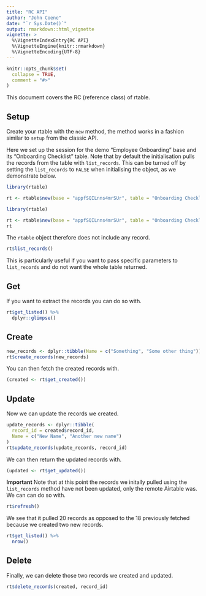 ```yaml
---
title: "RC API"
author: "John Coene"
date: "`r Sys.Date()`"
output: rmarkdown::html_vignette
vignette: >
  %\VignetteIndexEntry{RC API}
  %\VignetteEngine{knitr::rmarkdown}
  %\VignetteEncoding{UTF-8}
---
```


```r
knitr::opts_chunk$set(
  collapse = TRUE,
  comment = "#>"
)
```

This document covers the RC (reference class) of rtable.

## Setup

Create your rtable with the `new` method, the method works in a fashion similar to `setup` from the classic API.

Here we set up the session for the demo "Employee Onboarding" base and its "Onboarding Checklist" table. Note that by default the initialisation pulls the records from the table with `list_records`. This can be turned off by setting the `list_records` to `FALSE` when initialising the object, as we demonstrate below.

```r
library(rtable)

rt <- rtable$new(base = "appfSQILnns4mrSUr", table = "Onboarding Checklist", api_key = "xxXXxxxXXX", list_records = FALSE)
```

```r
library(rtable)

rt <- rtable$new(base = "appfSQILnns4mrSUr", table = "Onboarding Checklist", list_records = FALSE)
rt
```

The `rtable` object therefore does not include any record.

```r
rt$list_records()
```

This is particularly useful if you want to pass specific parameters to `list_records` and do not want the whole table returned.

## Get

If you want to extract the records you can do so with.

```r
rt$get_listed() %>% 
  dplyr::glimpse()
```

## Create

```r
new_records <- dplyr::tibble(Name = c("Something", "Some other thing"))
rt$create_records(new_records)
```

You can then fetch the created records with.

```r
(created <- rt$get_created())
```

## Update

Now we can update the records we created.

```r
update_records <- dplyr::tibble(
  record_id = created$record_id, 
  Name = c("New Name", "Another new name")
)
rt$update_records(update_records, record_id)
```

We can then return the updated records with.

```r
(updated <- rt$get_updated())
```

__Important__ Note that at this point the records we initally pulled using the `list_records` method have not been updated, only the remote Airtable was. We can can do so with.

```r
rt$refresh()
```

We see that it pulled 20 records as opposed to the 18 previously fetched because we created two new records.

```r
rt$get_listed() %>% 
  nrow()
```

## Delete

Finally, we can delete those two records we created and updated.

```r
rt$delete_records(created, record_id)
```
